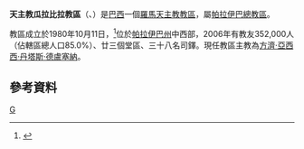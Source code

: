 {{Infobox Roman Catholic diocese
|Roman Catholic Diocese of = 天主教瓜拉比拉教區
|Latin name of diocese = Dioecesis Guarabirensis
|image = Catedral de Nossa Senhora da Luz, Guarabira.jpg
|caption = 
|location = [[巴西|巴西]]
|territory = [[帕拉伊巴州|帕拉伊巴州]]中西部
|population = 352,000
|rite = 拉丁禮
|patron =
|established = 1980年
|cathedral = 光明聖母主教座堂
|co-cathedral =
|leadership = 主教
|website = [http://diocesedeguarabira.blogspot.com/ 官方網頁]
|教宗 =
|metropolitan =
|ordinary = 方濟·亞西西·丹塔斯·德盧塞納
|coadjutor bishop =
|auxiliary =
}}
'''天主教瓜拉比拉教區'''（{{lang-la|Dioecesis Guarabirensis}}、{{lang-pt|Diocese de Guarabira}}）是[[巴西|巴西]]一個[[羅馬天主教|羅馬天主教]][[教區|教區]]，屬[[天主教帕拉伊巴總教區|帕拉伊巴總教區]]。

教區成立於1980年10月11日，<ref>{{Cite web |url=http://www.vatican.va/holy_father/john_paul_ii/apost_constitutions/documents/hf_jp-ii_apc_19801011_guarabiren_lt.html |title=升為教區的宗座憲令 |access-date=2013-11-27 |archive-date=2014-05-16 |archive-url=https://web.archive.org/web/20140516233604/http://www.vatican.va/holy_father/john_paul_ii/apost_constitutions/documents/hf_jp-ii_apc_19801011_guarabiren_lt.html |dead-url=no }}</ref>位於[[帕拉伊巴州|帕拉伊巴州]]中西部，2006年有教友352,000人（佔轄區總人口85.0%）、廿三個堂區、三十八名司鐸。現任教區主教為[[方濟·亞西西·丹塔斯·德盧塞納|方濟·亞西西·丹塔斯·德盧塞納]]。

==參考資料==
{{reflist}}
[[Category:巴西天主教教區|G]]